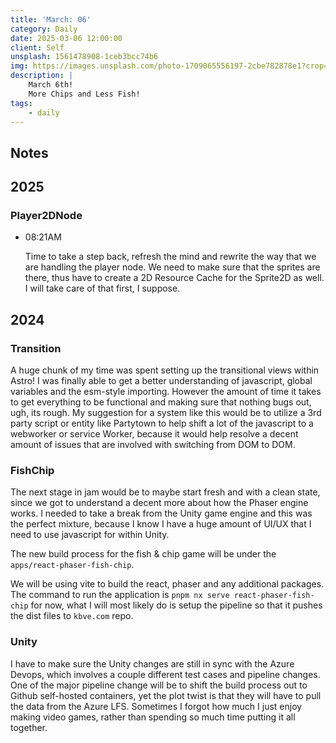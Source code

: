 ```yaml
---
title: 'March: 06'
category: Daily
date: 2025-03-06 12:00:00
client: Self
unsplash: 1561478908-1ceb3bcc74b6
img: https://images.unsplash.com/photo-1709065556197-2cbe782878e1?crop=entropy&cs=srgb&fm=jpg&ixid=MnwzNjM5Nzd8MHwxfHJhbmRvbXx8fHx8fHx8fDE2ODE3NDg2ODY&ixlib=rb-4.0.3&q=85
description: |
    March 6th!
    More Chips and Less Fish!
tags:
    - daily
---
```


## Notes

## 2025

### Player2DNode

-   08:21AM

    Time to take a step back, refresh the mind and rewrite the way that we are handling the player node.
    We need to make sure that the sprites are there, thus have to create a 2D Resource Cache for the Sprite2D as well.
    I will take care of that first, I suppose.

## 2024

### Transition

A huge chunk of my time was spent setting up the transitional views within Astro!
I was finally able to get a better understanding of javascript, global variables and the esm-style importing.
However the amount of time it takes to get everything to be functional and making sure that nothing bugs out, ugh, its rough.
My suggestion for a system like this would be to utilize a 3rd party script or entity like Partytown to help shift a lot of the javascript to a webworker or service Worker, because it would help resolve a decent amount of issues that are involved with switching from DOM to DOM.


### FishChip

The next stage in jam would be to maybe start fresh and with a clean state, since we got to understand a decent more about how the Phaser engine works.
I needed to take a break from the Unity game engine and this was the perfect mixture, because I know I have a huge amount of UI/UX that I need to use javascript for within Unity.

The new build process for the fish & chip game will be under the `apps/react-phaser-fish-chip`.

We will be using vite to build the react, phaser and any additional packages.
The command to run the application is `pnpm nx serve react-phaser-fish-chip` for now, what I will most likely do is setup the pipeline so that it pushes the dist files to `kbve.com` repo.


### Unity

I have to make sure the Unity changes are still in sync with the Azure Devops, which involves a couple different test cases and pipeline changes.
One of the major pipeline change will be to shift the build process out to Github self-hosted containers, yet the plot twist is that they will have to pull the data from the Azure LFS.
Sometimes I forgot how much I just enjoy making video games, rather than spending so much time putting it all together.

